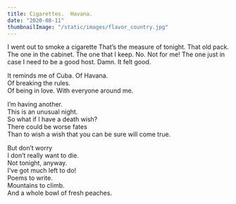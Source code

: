 ```yaml
---
title: Cigarettes.  Havana.
date: "2020-08-11"
thumbnailImage: "/static/images/flavor_country.jpg"
---
```


<Box>
  I went out to smoke a cigarette   
  That’s the measure of tonight.   
  That old pack. The one in the cabinet.   
  The one that I keep. No. Not for me!  
  The one just in case I need to be a good host.   
  Damn. It felt good.   
    
  It reminds me of Cuba. Of Havana.   
  Of breaking the rules.   
  Of being in love. With everyone around me.   
    
  I’m having another.   
  This is an unusual night.   
  So what if I have a death wish?  
  There could be worse fates  
  Than to wish a wish that you can be sure will come true.   
    
  But don’t worry  
  I don’t really want to die.   
  Not tonight, anyway.   
  I’ve got much left to do!  
  Poems to write.   
  Mountains to climb.   
  And a whole bowl of fresh peaches.   
</Box>

